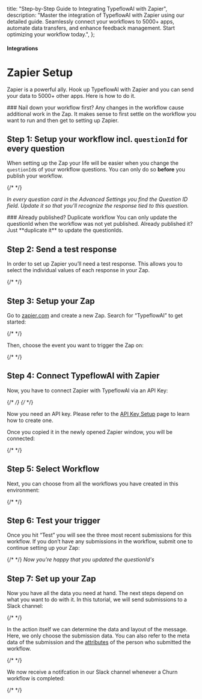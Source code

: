 

  title: "Step-by-Step Guide to Integrating TypeflowAI with Zapier",
  description:
    "Master the integration of TypeflowAI with Zapier using our detailed guide. Seamlessly connect your workflows to 5000+ apps, automate data transfers, and enhance feedback management. Start optimizing your workflow today.",
};

#### Integrations

# Zapier Setup

Zapier is a powerful ally. Hook up TypeflowAI with Zapier and you can send your data to 5000+ other apps. Here is how to do it.

<Note>
  ### Nail down your workflow first? Any changes in the workflow cause additional work in the Zap. It makes
  sense to first settle on the workflow you want to run and then get to setting up Zapier.
</Note>

## Step 1: Setup your workflow incl. `questionId` for every question

When setting up the Zap your life will be easier when you change the `questionId`s of your workflow questions. You can only do so **before** you publish your workflow.

{/* <MdxImage
  src={UpdateQuestionId}
  alt="Update Question ID"
  quality="100"
  className="max-w-full rounded-lg sm:max-w-3xl"
/> */}

_In every question card in the Advanced Settings you find the Question ID field. Update it so that you’ll recognize the response tied to this question._

<Note>
  ### Already published? Duplicate workflow You can only update the questionId when the workflow was not yet
  published. Already published it? Just **duplicate it** to update the questionIds.
</Note>

## Step 2: Send a test response

In order to set up Zapier you’ll need a test response. This allows you to select the individual values of each response in your Zap.

{/* <MdxImage
  src={SubmitTestResponse}
  alt="Submit Test Response"
  quality="100"
  className="max-w-full rounded-lg sm:max-w-3xl"
/> */}

## Step 3: Setup your Zap

Go to [zapier.com](https://zapier.com) and create a new Zap. Search for “TypeflowAI” to get started:

{/* <MdxImage src={AddNewZap} alt="Add New Zap" quality="100" className="max-w-full rounded-lg sm:max-w-3xl" /> */}

Then, choose the event you want to trigger the Zap on:

{/* <MdxImage src={ChooseEvent} alt="Choose Event" quality="100" className="max-w-full rounded-lg sm:max-w-3xl" /> */}

## Step 4: Connect TypeflowAI with Zapier

Now, you have to connect Zapier with TypeflowAI via an API Key:

{/* <MdxImage
  src={ConnectWithFB1}
  alt="Connect with TypeflowAI - 1"
  quality="100"
  className="max-w-full rounded-lg sm:max-w-3xl"
/> */}
{/* <MdxImage
  src={ConnectWithFB2}
  alt="Connect with TypeflowAI - 2"
  quality="100"
  className="max-w-full rounded-lg sm:max-w-3xl"
/> */}

Now you need an API key. Please refer to the [API Key Setup](/docs/api/management/api-key-setup) page to learn how to create one.

Once you copied it in the newly opened Zapier window, you will be connected:

{/* <MdxImage
  src={SuccessConnection}
  alt="Successful Connection"
  quality="100"
  className="max-w-full rounded-lg sm:max-w-3xl"
/> */}

## Step 5: Select Workflow

Next, you can choose from all the workflows you have created in this environment:

{/* <MdxImage
  src={SelectWorkflow}
  alt="Select Workflow"
  quality="100"
  className="max-w-full rounded-lg sm:max-w-3xl"
/> */}

## Step 6: Test your trigger

Once you hit “Test” you will see the three most recent submissions for this workflow. If you don’t have any submissions in the workflow, submit one to continue setting up your Zap:

{/* <MdxImage
  src={TestSubmission}
  alt="Test Submission"
  quality="100"
  className="max-w-full rounded-lg sm:max-w-3xl"
/> */}
_Now you're happy that you updated the questionId's_

## Step 7: Set up your Zap

Now you have all the data you need at hand. The next steps depend on what you want to do with it. In this tutorial, we will send submissions to a Slack channel:

{/* <MdxImage
  src={SlackChannelMsg}
  alt="Slack Channel Message"
  quality="100"
  className="max-w-full rounded-lg sm:max-w-3xl"
/> */}

In the action itself we can determine the data and layout of the message. Here, we only choose the submission data. You can also refer to the meta data of the submission and the [attributes](/docs/attributes/why) of the person who submitted the workflow.

{/* <MdxImage src={SlackMsg} alt="Slack Message" quality="100" className="max-w-full rounded-lg sm:max-w-3xl" /> */}

We now receive a notifcation in our Slack channel whenever a Churn workflow is completed:

{/* <MdxImage
  src={ZapierMessage}
  alt="Zapier Message"
  quality="100"
  className="max-w-full rounded-lg sm:max-w-3xl"
/> */}
